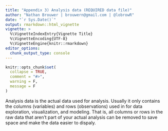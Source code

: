 ```yaml
---
title: "Appendix 3) Analysis data (REQUIRED data file)"
author: "Nathan Brouwer | brouwern@gmail.com | @lobrowR"
date: "`r Sys.Date()`"
output: rmarkdown::html_vignette
vignette: >
  %\VignetteIndexEntry{Vignette Title}
  %\VignetteEncoding{UTF-8}
  %\VignetteEngine{knitr::rmarkdown}
editor_options: 
  chunk_output_type: console
---
```


```r
knitr::opts_chunk$set(
  collapse = TRUE,
  comment = "#>",
  warning = F,
  message = F
)
```


Analysis data is the actual data used for analysis.  Usually it only contains the columns (variables) and rows (observations) used in for data exploration, visualization, and modeling.  That is, all columns or rows in the raw data that aren't part of your actual analysis can be removed to save space and make the data easier to dispaly.
